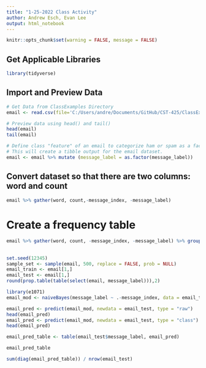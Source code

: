 ```yaml
---
title: "1-25-2022 Class Activity"
author: Andrew Esch, Evan Lee
output: html_notebook
---
```


```r
knitr::opts_chunk$set(warning = FALSE, message = FALSE)
```

## Get Applicable Libraries
```r
library(tidyverse)
```

## Import and Preview Data
```r
# Get Data from ClassExamples Directory
email <- read.csv(file='C:/Users/andre/Documents/GitHub/CST-425/ClassExamples/email.csv', header=TRUE, sep=',')

# Preview data using head() and tail()
head(email)
tail(email)

# Define class "feature" of an email to categorize ham or spam as a factor
# This will create a tibble output for the email dataset.
email <- email %>% mutate (message_label = as.factor(message_label))
```

## Convert dataset so that there are two columns: word and count
```r
email %>% gather(word, count,-message_index, -message_label)
```

# Create a frequency table
```r
email %>% gather(word, count, -message_index, -message_label) %>% group_by(word) %>% summarize(occurrence = sum(count)) %>% arrange(desc(occurrence)) %>% slice(1:10)
```

##
```r
set.seed(12345)
sample_set <- sample(email, 500, replace = FALSE, prob = NULL)
email_train <- email[1,]
email_test <- email[1,]
round(prop.table(table(select(email, message_label))),2)
```

```r
library(e1071)
email_mod <- naiveBayes(message_label ~ .-message_index, data = email_train, laplace = 1)
```

```r
email_pred <- predict(email_mod, newdata = email_test, type = "raw")
head(email_pred)
email_pred <- predict(email_mod, newdata = email_test, type = "class")
head(email_pred)
```

```r
email_pred_table <- table(email_test$message_label, email_pred)

email_pred_table
```

```r
sum(diag(email_pred_table)) / nrow(email_test)
```